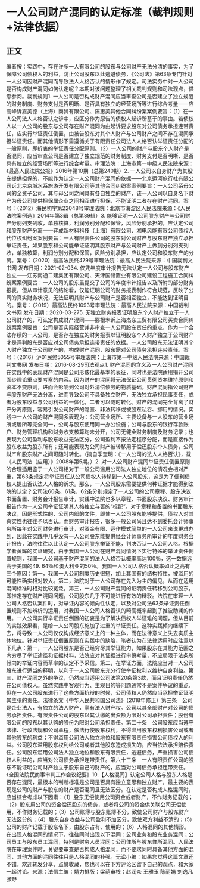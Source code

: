 # 一人公司财产混同的认定标准（裁判规则+法律依据）
## 正文
编者按：实践中，存在许多一人有限公司的股东与公司财产无法分清的事实，为了保障公司债权人的利益，防止公司股东以此逃避债务，《公司法》第63条专门针对一人公司因财产混同而导致法人人格否认的情形作了规定。司法实务中对一人公司是否构成财产混同如何认定呢？本期对该问题整理了相关裁判规则和司法观点，供您参阅。裁判规则1. 一人公司是否构成财产混同应当审查公司是否建立了独立规范的财务制度、财务支付是否明晰、是否具有独立的经营场所等进行综合考量——应高峰诉嘉美德（上海）商贸有限公司、陈惠美其他合同纠纷案案例要旨：（1）在一人公司法人人格否认之诉中，应区分作为原告的债权人起诉所基于的事由。若债权人以一人公司的股东与公司存在财产混同为由起诉要求股东对公司债务承担连带责任，应实行举证责任倒置，由被告股东对其个人财产与公司财产之间不存在混同承担举证责任。而其他情形下需遵循关于有限责任公司法人人格否认举证责任分配的一般原则，即折衷的举证责任分配原则。（2）一人公司的财产与股东个人财产是否混同，应当审查公司是否建立了独立规范的财务制度、财务支付是否明晰、是否具有独立的经营场所等进行综合考量。审理法院：上海市第一中级人民法院来源：《最高人民法院公报》2016年第10期（总第240期）2. 一人公司以自身财产为其股东提供担保的，不能作为认定一人公司财产混同的依据——北京运河旅行社有限公司诉北京京城水系旅游开发有限公司等其他合同纠纷案案例要旨：一人公司系母公司的全资子公司，其与母公司之间具有各自独立的财产，该一人公司以自身名下财产为母公司提供担保属企业之间相互进行担保，不能证明二者存在财产混同。案号：（2012）海民初字第22048号审理法院：北京市海淀区人民法院来源：《人民法院案例选》2014年第3辑（总第89辑）3. 能够证明一人公司股东财产与公司财产分别列支列收，单独核算，利润分别分配和保管，风险分别承担的，应认定公司和股东财产分离——弈成新材料科技（上海）有限公司、湘电风能有限公司债权人代位权纠纷案案例要旨：一人有限责任公司的股东对公司财产与股东财产独立承担举证责任，如果股东和公司能举证证明其股东财产与公司财产上做到分别列支列收，单独核算，利润分别分配和保管，风险分别承担，应认定公司和股东财产的分离。案号：（2020）最高法民终479号审理法院：最高人民法院来源：中国裁判文书网 发布日期：2021-02-034. 仅凭年度审计报告无法认定一人公司与股东财产独立——江苏南通二建集团有限公司、天津国储置业有限公司建设工程施工合同纠纷案案例要旨：一人公司的股东虽提交了公司的年度审计报告以及所附的部分财务报表，但从审计意见的结论看，仅能证明公司的财务报表制作符合规范，反映了公司的真实财务状况，无法证明其财产与公司财产是否相互独立，不能达到证明目的。案号：（2019）最高法民终1093号审理法院：最高人民法院来源：中国裁判文书网 发布日期：2020-03-275. 无独立财务报表证明股东个人财产独立于一人公司财产的，可认定构成财产混同——郦根木诉上海杰东工贸有限公司买卖合同纠纷案案例要旨：公司是否实际经营并非审查一人公司股东责任的重点，作为一个合法存续的一人公司，是否存在独立的财务报表以证明股东个人财产独立于公司财产才是评判股东是否应对公司债务承担连带责任的依据。一人公司股东无法证明其个人财产独立于公司财产的，构成财产混同，股东需对公司债务承担连带责任。案号：（2016）沪01民终5055号审理法院：上海市第一中级人民法院来源：中国裁判文书网 发布日期：2016-08-29司法观点1. 财产混同的含义及一人公司财产混同在实践中的表现财产混同是公司形骸化最基本的表征，同时也是法院适用揭开公司面纱理论重点要考察的内容。因为财产的混同将无法保证公司贯彻资本维持原则和资本不变原则，进而会影响到公司对外清偿债务的物质基础。财产混同指公司财产与股东财产无法分离，进而导致公司不具备独立财产，无法独立承担民事责任，或者为股东收益与公司利益的一体化，二者可以随时转化。财产的混同完全背离了财产分离原则，容易引发公司财产的隐匿、非法转移或被股东私吞、挪用的情况。实践中一人公司的财产混同多表现为：公司营业场所、主要设备与一人股东的营业场所或居所等完全同一，公司与股东使用同一办公设施；公司与股东的银行存款账户、财务管理机构和财务收支核算均未分开，公司无健全财务制度及财务记录；也表现为公司盈利与股东收益无法区分，公司盈利不按法定程序分配，而是直接作为股东收益为股东所有；还可能表现为公司财产被转移用于偿还股东个人债务，公司财产和股东财产之间可随时转化。（摘自季奎明：《一人公司的法人人格否认》，载《人民司法（应用）》2008年第5期。）2. 对一人公司财产混同举证责任倒置原则的合理适用鉴于一人公司相对于一般公司滥用公司法人独立地位的情况会相对严重，第63条规定将举证责任从公司债权人转移到一人公司股东，这是为了便利债权人提出否认法人人格的诉求。那么，一人公司股东需要提供何种证据才能得到法院的认定？公司法60条、61条、62条分别规定了一人公司的公司章程、股东决议书面备置、财务会计报告审计，实践中法院也多以章程、书面股东决议、财务审计报告作为一人公司举证证明其人格独立与否的“标配”。对于章程和备置的书面股东决议，因是形式性的、公司内部的文件，即使一人公司股东能够提供，债权人对其真实性也往往予以否认。而财务审计报告，很多一般公司尚且达不到委托会计师事务所每年对公司财务进行审计，对资金有限、运作模式简单的一人公司来说更难办到，因此在实践中几乎没有一人公司股东能提供经会计师事务所审计的年度财务会计报告，法院往往以此认定一人公司股东举证不能，判决否认一人公司人格。根据学者黄辉的实证研究，由于我国一人公司在财产混同情况下实行特殊的举证责任倒置规则，我国一人公司基于财产混同的法人人格否认概率高达100％，这一数据远高于美国的49. 64％和澳大利亚的50％。我国一人公司人格否认概率如此之高有三个原因：第一，我国一人公司制度历史很短，加上其固有的结构特性，被滥用的可能性确实相对较大。第二，法院对于一人公司存在先入为主的偏见，从而在适用混同标准时相对比较宽泛。第三，一人公司财产混同的证明责任转移到公司股东，即推定存在财产混同问题，公司股东几乎不可能进行有效的辩驳。法院在审理一人公司人格否认案件时，对举证内容的倾向性认定，以及对公司法63条举证责任倒置规则不加辨析的运用，对我国一人公司人格否认的畸高概率起到了推波助澜的作用。一人公司实行举证责任倒置的初衷是为了解决债权人举证难的问题，但从目前的实践效果看，是给一人公司股东施加了过重的举证责任。这种实践倾向继续下去，将导致一人公司仅仅构成经济意义上的一种主体，而在法律意义上失去实质主体地位。针对举证责任倒置原则在实践中的缺陷，笔者认为在法律适用时应注意以下几点：第一，一人公司股东是否己经穷尽其举证能力，如果股东在其能力范围之内穷尽了举证途径和证据材料，法院应对其证据进行审慎考量，不应局限于法条所倾向的举证内容而草率的认定不予采信。第二，在举证方面，法院应当对一人公司股东进行适当的释明，以利于一人公司股东充分行使举证权利以维护自身利益。第三，财产混同之外的争议，仍然应当适用公司法第20条第3款，而且证明责任仍然在公司债权人。虽然实践中客观行为、主观目的等问题通常不是案件争议的重点，但在一人公司股东进行了这些方面抗辩的时候，公司债权人仍然应当承担举证证明其主张的责任。法律条文《中华人民共和国公司法》（2018年修正）第三条　公司是企业法人，有独立的法人财产，享有法人财产权。公司以其全部财产对公司的债务承担责任。有限责任公司的股东以其认缴的出资额为限对公司承担责任；股份有限公司的股东以其认购的股份为限对公司承担责任。第二十条　公司股东应当遵守法律、行政法规和公司章程，依法行使股东权利，不得滥用股东权利损害公司或者其他股东的利益；不得滥用公司法人独立地位和股东有限责任损害公司债权人的利益。公司股东滥用股东权利给公司或者其他股东造成损失的，应当依法承担赔偿责任。公司股东滥用公司法人独立地位和股东有限责任，逃避债务，严重损害公司债权人利益的，应当对公司债务承担连带责任。第六十三条　一人有限责任公司的股东不能证明公司财产独立于股东自己的财产的，应当对公司债务承担连带责任。《全国法院民商事审判工作会议纪要》10.【人格混同】认定公司人格与股东人格是否存在混同，最根本的判断标准是公司是否具有独立意思和独立财产，最主要的表现是公司的财产与股东的财产是否混同且无法区分。在认定是否构成人格混同时，应当综合考虑以下因素：（1）股东无偿使用公司资金或者财产，不作财务记载的；（2）股东用公司的资金偿还股东的债务，或者将公司的资金供关联公司无偿使用，不作财务记载的；（3）公司账簿与股东账簿不分，致使公司财产与股东财产无法区分的；（4）股东自身收益与公司盈利不加区分，致使双方利益不清的；（5）公司的财产记载于股东名下，由股东占有、使用的；（6）人格混同的其他情形。在出现人格混同的情况下，往往同时出现以下混同：公司业务和股东业务混同；公司员工与股东员工混同，特别是财务人员混同；公司住所与股东住所混同。人民法院在审理案件时，关键要审查是否构成人格混同，而不要求同时具备其他方面的混同，其他方面的混同往往只是人格混同的补强。无讼小编：如果您觉得这篇文章还不错，欢迎转发分享、点赞收藏，您也可以在下方评论区留下自己的观点，和大家一起讨论。来源：法信主编：靖力排版：梁萌审核：赵润众 王雅玉 陈丽娟 刘逸凡 张野
